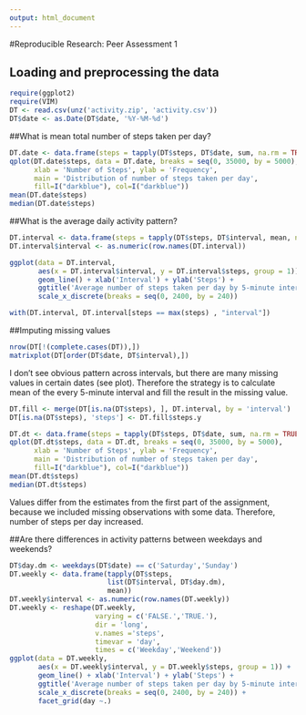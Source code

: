 ```yaml
---
output: html_document
---
```


#Reproducible Research: Peer Assessment 1


## Loading and preprocessing the data
```r
require(ggplot2)
require(VIM)
DT <- read.csv(unz('activity.zip', 'activity.csv'))
DT$date <- as.Date(DT$date, '%Y-%M-%d')
```

##What is mean total number of steps taken per day?
```r
DT.date <- data.frame(steps = tapply(DT$steps, DT$date, sum, na.rm = TRUE))
qplot(DT.date$steps, data = DT.date, breaks = seq(0, 35000, by = 5000),
      xlab = 'Number of Steps', ylab = 'Frequency', 
      main = 'Distribution of number of steps taken per day',
      fill=I("darkblue"), col=I("darkblue"))
mean(DT.date$steps)
median(DT.date$steps)
```

##What is the average daily activity pattern?
```r
DT.interval <- data.frame(steps = tapply(DT$steps, DT$interval, mean, na.rm = TRUE))
DT.interval$interval <- as.numeric(row.names(DT.interval))

ggplot(data = DT.interval, 
       aes(x = DT.interval$interval, y = DT.interval$steps, group = 1)) +
       geom_line() + xlab('Interval') + ylab('Steps') + 
       ggtitle('Average number of steps taken per day by 5-minute intervals') + 
       scale_x_discrete(breaks = seq(0, 2400, by = 240))

with(DT.interval, DT.interval[steps == max(steps) , "interval"])
```


##Imputing missing values
```r
nrow(DT[!(complete.cases(DT)),])
matrixplot(DT[order(DT$date, DT$interval),])
```
I don't see obvious pattern across intervals, but there are many missing values in certain dates (see plot).
Therefore the strategy is to calculate mean of the every 5-minute interval and fill the result in the missing value.
```r
DT.fill <- merge(DT[is.na(DT$steps), ], DT.interval, by = 'interval')
DT[is.na(DT$steps), 'steps'] <- DT.fill$steps.y

DT.dt <- data.frame(steps = tapply(DT$steps, DT$date, sum, na.rm = TRUE))
qplot(DT.dt$steps, data = DT.dt, breaks = seq(0, 35000, by = 5000),
      xlab = 'Number of Steps', ylab = 'Frequency', 
      main = 'Distribution of number of steps taken per day',
      fill=I("darkblue"), col=I("darkblue"))
mean(DT.dt$steps)
median(DT.dt$steps)
```
Values differ from the estimates from the first part of the assignment, because we included missing observations with some data. Therefore, number of steps per day increased.

##Are there differences in activity patterns between weekdays and weekends?
```r
DT$day.dm <- weekdays(DT$date) == c('Saturday','Sunday')
DT.weekly <- data.frame(tapply(DT$steps, 
                        list(DT$interval, DT$day.dm), 
                        mean))
DT.weekly$interval <- as.numeric(row.names(DT.weekly))
DT.weekly <- reshape(DT.weekly, 
                     varying = c('FALSE.','TRUE.'), 
                     dir = 'long', 
                     v.names ='steps',
                     timevar = 'day',
                     times = c('Weekday','Weekend'))
ggplot(data = DT.weekly, 
       aes(x = DT.weekly$interval, y = DT.weekly$steps, group = 1)) +
       geom_line() + xlab('Interval') + ylab('Steps') + 
       ggtitle('Average number of steps taken per day by 5-minute intervals') + 
       scale_x_discrete(breaks = seq(0, 2400, by = 240)) +
       facet_grid(day ~.)

```

